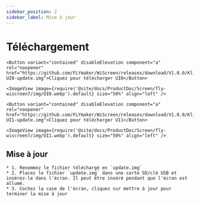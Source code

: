 ```yaml
---
sidebar_position: 2
sidebar_label: Mise à jour
---
```


# Téléchargement
    <Button variant="contained" disableElevation component="a" rel="noopener" href="https://github.com/FLYmaker/WiScreen/releases/download/V1.0.0/Klipper-UI0-update.img">Cliquez pour télécharger UI0</Button>

    <ImageView image={require('@site/docs/ProductDoc/Screen/fly-wiscreen7/img/UI0.webp').default} size="50%" align="left" />

    <Button variant="contained" disableElevation component="a" rel="noopener" href="https://github.com/FLYmaker/WiScreen/releases/download/V1.0.0/Klipper-UI1-update.img">Cliquez pour télécharger UI1</Button>

    <ImageView image={require('@site/docs/ProductDoc/Screen/fly-wiscreen7/img/UI1.webp').default} size="50%" align="left" />

##   Mise à jour
    * 1. Renommez le fichier téléchargé en `update.img`
    * 2. Placez le fichier `update.img` dans une carte SD/clé USB et insérez-le dans l'écran. Il peut être inséré pendant que l'écran est allumé.
    * 3. Cochez la case de l'écran, cliquez sur mettre à jour pour terminer la mise à jour
